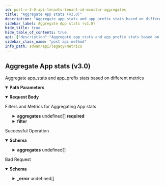 ```yaml
---
id: post-v-3-0-api-tenants-tenant-id-monitor-aggregates
title: "Aggregate App stats (v3.0)"
description: "Aggregate app_stats and app_prefix stats based on different metrics"
sidebar_label: Aggregate App stats (v3.0)
hide_title: true
hide_table_of_contents: true
api: {"description":"Aggregate app_stats and app_prefix stats based on different metrics","operationId":"post-v3.0-api-tenants-tenant_id-monitor-aggregates","parameters":[{"description":"Tenant Id","in":"path","name":"tenant_id","required":true,"schema":{"description":"Tenant Id","type":"string"}}],"requestBody":{"content":{"application/json":{"schema":{"properties":{"aggregates":{"description":"Aggregates: Size(max = 10, error = LENGTH_EXCEEDED: Schema check failed - {} is too long, min = 1) Valid Required(error = REQUIRED_PROPERTY: Schema check failed - {} is a required property) ","items":{"properties":{"name":{"description":"Name: Required(error = REQUIRED_PROPERTY: Schema check failed - {} is a required property) ","enum":["WanCapacity","PolicyDataTrafficVolume","PolicyDataAppThroughput","WanEngineering","PrefixList"],"type":"string"},"unit":{"description":"Unit","type":"string"}},"required":["name"]},"type":"array"},"end_time":{"format":"date","type":"string"},"filter":{"description":"Filter: Valid ","properties":{"app":{"description":"App: Size(max = 1, error = LENGTH_EXCEEDED: Schema check failed - {} is too long, min = 0) ","items":{"description":"App","type":"string"},"type":"array"},"element":{"description":"Element: Size(max = 10, error = LENGTH_EXCEEDED: Schema check failed - {} is too long, min = 0) ","items":{"description":"Element","type":"string"},"type":"array"},"path":{"description":"Path: Size(max = 1, error = LENGTH_EXCEEDED: Schema check failed - {} is too long, min = 0) ","items":{"description":"Path","type":"string"},"type":"array"},"path_type":{"description":"Path Type: Size(max = 10, error = LENGTH_EXCEEDED: Schema check failed - {} is too long, min = 0) ","items":{"description":"Path Type","enum":["public_direct","public_vpn","private_direct","private_vpn","unknown","servicelink"],"type":"string"},"type":"array"},"site":{"description":"Site: Size(max = 1, error = LENGTH_EXCEEDED: Schema check failed - {} is too long, min = 0) ","items":{"description":"Site","type":"string"},"type":"array"}}},"name":{"description":"Name: Pattern(error = INVALID_FILTER: Schema check failed - Invalid value for param {}, regexp = ^[A-Za-z]+$) ","type":"string"},"start_time":{"format":"date","type":"string"}},"required":["aggregates"]}}},"description":"Filters and Metrics for Aggregating App stats"},"responses":{"200":{"content":{"application/json":{"schema":{"properties":{"aggregates":{"description":"Aggregates","items":{"properties":{"data":{"type":"object"},"end_time":{"description":"End Time","type":"string"},"name":{"description":"Name","enum":["WanCapacity","PolicyDataTrafficVolume","PolicyDataAppThroughput","WanEngineering","PrefixList"],"type":"string"},"start_time":{"description":"Start Time","type":"string"},"unit":{"description":"Unit","type":"string"}}},"type":"array"},"end_time":{"description":"End Time","type":"string"},"start_time":{"description":"Start Time","type":"string"}}}}},"description":"Successful Operation"},"400":{"content":{"application/json":{"example":{"value":{"_error":[{"code":"REQUIRED_PROPERTY"},{"code":"LENGTH_EXCEEDED"},{"code":"INVALID_FILTER"},{"code":"START_TIME_GREATER_THAN_END_TIME"},{"code":"FUTURE_TIME_ERROR"},{"code":"PATH_AND_PATH_TYPE_NOT_SUPPORTED"},{"code":"AGGREGATE_FILTER_MANDATORY"},{"code":"AGGREGATE_UNIT_REQUIRED"},{"code":"AGGREGATE_UNIT_NOT_SUPPORTED"},{"code":"AGGREGATE_FILTER_PARAMETER_NOT_ALLOWED"},{"code":"AGGREGATE_FILTER_PARAMETER_REQUIRED"}]}},"schema":{"properties":{"_error":{"items":{"properties":{"code":{"type":"string"},"message":{"type":"string"}}},"type":"array"}}}}},"description":"Bad Request"}},"tags":["Metrics"],"method":"post","path":"/v3.0/api/tenants/{tenant_id}/monitor/aggregates","jsonRequestBodyExample":{"aggregates":[{"name":"WanCapacity","unit":"string"}],"end_time":"2022-09-27","filter":{"app":["string"],"element":["string"],"path":["string"],"path_type":["public_direct"],"site":["string"]},"name":"string","start_time":"2022-09-27"},"info":{"contact":{},"description":"List of APIs used to retrieve SDWAN metrics such as badnwidth utilization, TCP transaction, application health, application performance, LQM, flows, interface & system metrics.","title":"Metrics","version":"Latest"},"postman":{"name":"Aggregate App stats (v3.0)","description":{"content":"Aggregate app_stats and app_prefix stats based on different metrics","type":"text/plain"},"url":{"path":["v3.0","api","tenants",":tenant_id","monitor","aggregates"],"host":["{{baseUrl}}"],"query":[],"variable":[{"disabled":false,"description":{"content":"(Required) Tenant Id","type":"text/plain"},"type":"any","value":"","key":"tenant_id"}]},"header":[{"key":"Content-Type","value":"application/json"},{"key":"Accept","value":"application/json"}],"method":"POST","body":{"mode":"raw","raw":"\"\"","options":{"raw":{"language":"json"}}}}}
sidebar_class_name: "post api-method"
info_path: sdwan/api/legacy/metrics
---
```



## Aggregate App stats (v3.0)



Aggregate app_stats and app_prefix stats based on different metrics

<details style={{"marginBottom":"1rem"}} data-collapsed={false} open={true}><summary style={{}}><strong>Path Parameters</strong></summary><div><ul><ParamsItem className={"paramsItem"} param={{"description":"Tenant Id","in":"path","name":"tenant_id","required":true,"schema":{"description":"Tenant Id","type":"string"}}}></ParamsItem></ul></div></details><MimeTabs><TabItem label={"application/json"} value={"application/json-schema"}><details style={{}} data-collapsed={false} open={true}><summary style={{"textAlign":"left"}}><strong>Request Body</strong></summary><div style={{"textAlign":"left","marginLeft":"1rem"}}><div style={{"marginTop":"1rem","marginBottom":"1rem"}}>

Filters and Metrics for Aggregating App stats

</div></div><ul style={{"marginLeft":"1rem"}}><SchemaItem collapsible={true} className={"schemaItem"}><details style={{}}><summary style={{}}><strong>aggregates</strong><span style={{"opacity":"0.6"}}> undefined[]</span><strong style={{"fontSize":"var(--ifm-code-font-size)","color":"var(--openapi-required)"}}> required</strong></summary><div style={{"marginLeft":"1rem"}}><div style={{"marginTop":".5rem","marginBottom":".5rem"}}>

Aggregates: Size(max = 10, error = LENGTH_EXCEEDED: Schema check failed - {} is too long, min = 1) Valid Required(error = REQUIRED_PROPERTY: Schema check failed - {} is a required property) 

</div><SchemaItem collapsible={false} name={"name"} required={true} schemaDescription={"Name: Required(error = REQUIRED_PROPERTY: Schema check failed - {} is a required property) "} schemaName={"string"} qualifierMessage={"**Possible values:** [`WanCapacity`, `PolicyDataTrafficVolume`, `PolicyDataAppThroughput`, `WanEngineering`, `PrefixList`]"} defaultValue={undefined}></SchemaItem><SchemaItem collapsible={false} name={"unit"} required={false} schemaDescription={"Unit"} schemaName={"string"} qualifierMessage={undefined} defaultValue={undefined}></SchemaItem></div></details></SchemaItem><SchemaItem collapsible={false} name={"end_time"} required={false} schemaDescription={undefined} schemaName={"date"} qualifierMessage={undefined} defaultValue={undefined}></SchemaItem><SchemaItem collapsible={true} className={"schemaItem"}><details style={{}}><summary style={{}}><strong>filter</strong><span style={{"opacity":"0.6"}}> </span></summary><div style={{"marginLeft":"1rem"}}><div style={{"marginTop":".5rem","marginBottom":".5rem"}}>

Filter: Valid 

</div><SchemaItem collapsible={false} name={"app"} required={false} schemaDescription={"App: Size(max = 1, error = LENGTH_EXCEEDED: Schema check failed - {} is too long, min = 0) "} schemaName={"string[]"} qualifierMessage={undefined} defaultValue={undefined}></SchemaItem><SchemaItem collapsible={false} name={"element"} required={false} schemaDescription={"Element: Size(max = 10, error = LENGTH_EXCEEDED: Schema check failed - {} is too long, min = 0) "} schemaName={"string[]"} qualifierMessage={undefined} defaultValue={undefined}></SchemaItem><SchemaItem collapsible={false} name={"path"} required={false} schemaDescription={"Path: Size(max = 1, error = LENGTH_EXCEEDED: Schema check failed - {} is too long, min = 0) "} schemaName={"string[]"} qualifierMessage={undefined} defaultValue={undefined}></SchemaItem><SchemaItem collapsible={false} name={"path_type"} required={false} schemaDescription={"Path Type: Size(max = 10, error = LENGTH_EXCEEDED: Schema check failed - {} is too long, min = 0) "} schemaName={"string[]"} qualifierMessage={"**Possible values:** [`public_direct`, `public_vpn`, `private_direct`, `private_vpn`, `unknown`, `servicelink`]"} defaultValue={undefined}></SchemaItem><SchemaItem collapsible={false} name={"site"} required={false} schemaDescription={"Site: Size(max = 1, error = LENGTH_EXCEEDED: Schema check failed - {} is too long, min = 0) "} schemaName={"string[]"} qualifierMessage={undefined} defaultValue={undefined}></SchemaItem></div></details></SchemaItem><SchemaItem collapsible={false} name={"name"} required={false} schemaDescription={"Name: Pattern(error = INVALID_FILTER: Schema check failed - Invalid value for param {}, regexp = ^[A-Za-z]+$) "} schemaName={"string"} qualifierMessage={undefined} defaultValue={undefined}></SchemaItem><SchemaItem collapsible={false} name={"start_time"} required={false} schemaDescription={undefined} schemaName={"date"} qualifierMessage={undefined} defaultValue={undefined}></SchemaItem></ul></details></TabItem></MimeTabs><div><ApiTabs><TabItem label={"200"} value={"200"}><div>

Successful Operation

</div><div><MimeTabs groupId={"mime-type"}><TabItem label={"application/json"} value={"application/json"}><SchemaTabs groupId={"schema-tabs"}><TabItem label={"Schema"} value={"Schema"}><details style={{}} data-collapsed={false} open={true}><summary style={{"textAlign":"left"}}><strong>Schema</strong></summary><div style={{"textAlign":"left","marginLeft":"1rem"}}></div><ul style={{"marginLeft":"1rem"}}><SchemaItem collapsible={true} className={"schemaItem"}><details style={{}}><summary style={{}}><strong>aggregates</strong><span style={{"opacity":"0.6"}}> undefined[]</span></summary><div style={{"marginLeft":"1rem"}}><div style={{"marginTop":".5rem","marginBottom":".5rem"}}>

Aggregates

</div><SchemaItem collapsible={false} name={"data"} required={false} schemaDescription={undefined} schemaName={"object"} qualifierMessage={undefined} defaultValue={undefined}></SchemaItem><SchemaItem collapsible={false} name={"end_time"} required={false} schemaDescription={"End Time"} schemaName={"string"} qualifierMessage={undefined} defaultValue={undefined}></SchemaItem><SchemaItem collapsible={false} name={"name"} required={false} schemaDescription={"Name"} schemaName={"string"} qualifierMessage={"**Possible values:** [`WanCapacity`, `PolicyDataTrafficVolume`, `PolicyDataAppThroughput`, `WanEngineering`, `PrefixList`]"} defaultValue={undefined}></SchemaItem><SchemaItem collapsible={false} name={"start_time"} required={false} schemaDescription={"Start Time"} schemaName={"string"} qualifierMessage={undefined} defaultValue={undefined}></SchemaItem><SchemaItem collapsible={false} name={"unit"} required={false} schemaDescription={"Unit"} schemaName={"string"} qualifierMessage={undefined} defaultValue={undefined}></SchemaItem></div></details></SchemaItem><SchemaItem collapsible={false} name={"end_time"} required={false} schemaDescription={"End Time"} schemaName={"string"} qualifierMessage={undefined} defaultValue={undefined}></SchemaItem><SchemaItem collapsible={false} name={"start_time"} required={false} schemaDescription={"Start Time"} schemaName={"string"} qualifierMessage={undefined} defaultValue={undefined}></SchemaItem></ul></details></TabItem><TabItem label={"Example (from schema)"} value={"Example (from schema)"}><ResponseSamples responseExample={"{\n  \"aggregates\": [\n    {\n      \"data\": {},\n      \"end_time\": \"string\",\n      \"name\": \"WanCapacity\",\n      \"start_time\": \"string\",\n      \"unit\": \"string\"\n    }\n  ],\n  \"end_time\": \"string\",\n  \"start_time\": \"string\"\n}"} language={"json"}></ResponseSamples></TabItem></SchemaTabs></TabItem></MimeTabs></div></TabItem><TabItem label={"400"} value={"400"}><div>

Bad Request

</div><div><MimeTabs groupId={"mime-type"}><TabItem label={"application/json"} value={"application/json"}><SchemaTabs groupId={"schema-tabs"}><TabItem label={"Schema"} value={"Schema"}><details style={{}} data-collapsed={false} open={true}><summary style={{"textAlign":"left"}}><strong>Schema</strong></summary><div style={{"textAlign":"left","marginLeft":"1rem"}}></div><ul style={{"marginLeft":"1rem"}}><SchemaItem collapsible={true} className={"schemaItem"}><details style={{}}><summary style={{}}><strong>_error</strong><span style={{"opacity":"0.6"}}> undefined[]</span></summary><div style={{"marginLeft":"1rem"}}><SchemaItem collapsible={false} name={"code"} required={false} schemaDescription={undefined} schemaName={"string"} qualifierMessage={undefined} defaultValue={undefined}></SchemaItem><SchemaItem collapsible={false} name={"message"} required={false} schemaDescription={undefined} schemaName={"string"} qualifierMessage={undefined} defaultValue={undefined}></SchemaItem></div></details></SchemaItem></ul></details></TabItem><TabItem label={"Example (from schema)"} value={"Example (from schema)"}><ResponseSamples responseExample={"{\n  \"_error\": [\n    {\n      \"code\": \"string\",\n      \"message\": \"string\"\n    }\n  ]\n}"} language={"json"}></ResponseSamples></TabItem><TabItem label={"Example"} value={"Example"}><ResponseSamples responseExample={"{\n  \"value\": {\n    \"_error\": [\n      {\n        \"code\": \"REQUIRED_PROPERTY\"\n      },\n      {\n        \"code\": \"LENGTH_EXCEEDED\"\n      },\n      {\n        \"code\": \"INVALID_FILTER\"\n      },\n      {\n        \"code\": \"START_TIME_GREATER_THAN_END_TIME\"\n      },\n      {\n        \"code\": \"FUTURE_TIME_ERROR\"\n      },\n      {\n        \"code\": \"PATH_AND_PATH_TYPE_NOT_SUPPORTED\"\n      },\n      {\n        \"code\": \"AGGREGATE_FILTER_MANDATORY\"\n      },\n      {\n        \"code\": \"AGGREGATE_UNIT_REQUIRED\"\n      },\n      {\n        \"code\": \"AGGREGATE_UNIT_NOT_SUPPORTED\"\n      },\n      {\n        \"code\": \"AGGREGATE_FILTER_PARAMETER_NOT_ALLOWED\"\n      },\n      {\n        \"code\": \"AGGREGATE_FILTER_PARAMETER_REQUIRED\"\n      }\n    ]\n  }\n}"} language={"json"}></ResponseSamples></TabItem></SchemaTabs></TabItem></MimeTabs></div></TabItem></ApiTabs></div>
      